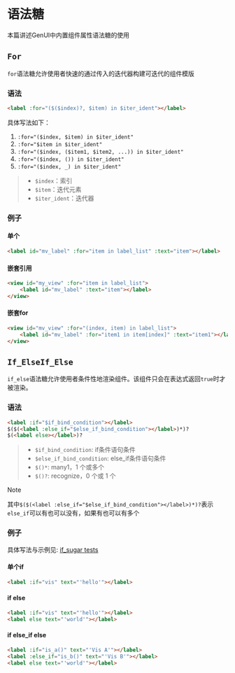 
# 语法糖

本篇讲述GenUI中内置组件属性语法糖的使用

## `For`

`for`语法糖允许使用者快速的通过传入的迭代器构建可迭代的组件模版

### 语法

```html
<label :for="($($index)?, $item) in $iter_ident"></label>
```

具体写法如下：
1. `:for="($index, $item) in $iter_ident"`
2. `:for="$item in $iter_ident"`
3. `:for="($index, ($item1, $item2, ...)) in $iter_ident"`
4. `:for="($index, ()) in $iter_ident"`
5. `:for="($index, _) in $iter_ident"`

> - `$index`：索引
> - `$item`：迭代元素
> - `$iter_ident`：迭代器

### 例子

#### 单个

```html
<label id="mv_label" :for="item in label_list" :text="item"></label>
```

#### 嵌套引用

```html
<view id="my_view" :for="item in label_list">
    <label id="mv_label" :text="item"></label>
</view>
```

#### 嵌套for

```html
<view id="mv_view" :for="(index, item) in label_list">
    <label id="mv_label" :for="item1 in item[index]" :text="item1"></label>
</view>
```

## `If_ElseIf_Else`

`if_else`语法糖允许使用者条件性地渲染组件。该组件只会在表达式返回`true`时才被渲染。

### 语法

```html
<label :if="$if_bind_condition"></label>
$($(<label :else_if="$else_if_bind_condition"></label>)*)?
$(<label else></label>)?
```

> - `$if_bind_condition`: if条件语句条件
> - `$else_if_bind_condition`: else_if条件语句条件
> - `$()*`: many1，1 个或多个
> - `$()?`: recognize，0 个或 1 个

> [!NOTE]
>
> 其中`$($(<label :else_if="$else_if_bind_condition"></label>)*)?`表示`else_if`可以有也可以没有，如果有也可以有多个

### 例子

具体写法与示例见: [if_sugar tests](https://github.com/Privoce/made_with_GenUI/tree/main/tests/if_sugar/views)

#### 单个if

```html
<label :if="vis" text="'hello'"></label>
```

#### if else

```html
<label :if="vis" text="'hello'"></label>
<label else text="'world'"></label>
```

#### if else_if else

```html
<label :if="is_a()" text="'Vis A'"></label>
<label :else_if="is_b()" text="'Vis B'"></label>
<label else text="'world'"></label>
```